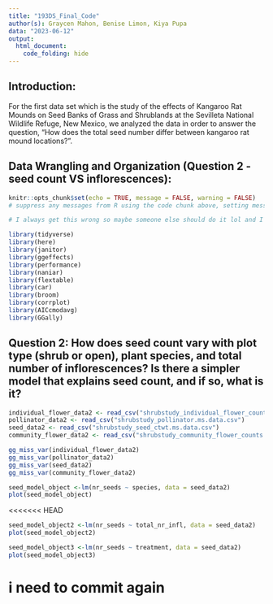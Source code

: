 ```yaml
---
title: "193DS_Final_Code"
author(s): Graycen Mahon, Benise Limon, Kiya Pupa
data: "2023-06-12"
output:
  html_document:
    code_folding: hide
---
```


## Introduction:

For the first data set which is the study of the effects of Kangaroo Rat Mounds on Seed Banks of Grass and Shrublands at the Sevilleta National Wildlife Refuge, New Mexico, we analyzed the data in order to answer the question, "How does the total seed number differ between kangaroo rat mound locations?".

## Data Wrangling and Organization (Question 2 - seed count VS inflorescences):

```r
knitr::opts_chunk$set(echo = TRUE, message = FALSE, warning = FALSE)
# suppress any messages from R using the code chunk above, setting messages and warnings to false}
```

```r
# I always get this wrong so maybe someone else should do it lol and I will copy it
```

```r
library(tidyverse)
library(here)
library(janitor)
library(ggeffects)
library(performance)
library(naniar) 
library(flextable)
library(car)
library(broom)
library(corrplot)
library(AICcmodavg)
library(GGally)
```

## Question 2: How does seed count vary with plot type (shrub or open), plant species, and total number of inflorescences? Is there a simpler model that explains seed count, and if so, what is it?

```r
individual_flower_data2 <- read_csv("shrubstudy_individual_flower_counts.ms.data.csv")
pollinator_data2 <- read_csv("shrubstudy_pollinator.ms.data.csv")
seed_data2 <- read_csv("shrubstudy_seed_ctwt.ms.data.csv")
community_flower_data2 <- read_csv("shrubstudy_community_flower_counts.ms.data.csv")
```

```r
gg_miss_var(individual_flower_data2)
gg_miss_var(pollinator_data2)
gg_miss_var(seed_data2)
gg_miss_var(community_flower_data2)
```

```r
seed_model_object <-lm(nr_seeds ~ species, data = seed_data2)
plot(seed_model_object)
```
<<<<<<< HEAD

```r
seed_model_object2 <-lm(nr_seeds ~ total_nr_infl, data = seed_data2)
plot(seed_model_object2)
```

```r
seed_model_object3 <-lm(nr_seeds ~ treatment, data = seed_data2)
plot(seed_model_object3)
```

# i need to commit again

